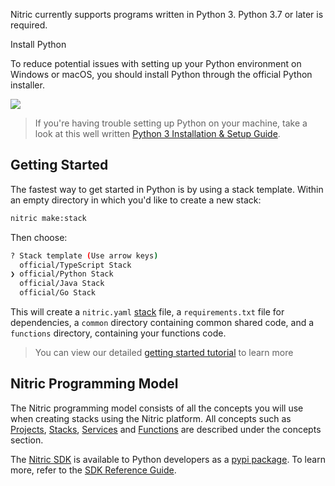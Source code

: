 <Box display="flex">
  <Box width={'75%'}>
    <p>
      Nitric currently supports programs written in Python 3. Python 3.7 or
      later is required.
    </p>
    <Box textAlign="center" mb={4}>
      <LinkButton
        variant="contained"
        href="https://www.python.org/downloads/"
        target="_blank"
      >
        Install Python
      </LinkButton>
    </Box>
    <p>
      To reduce potential issues with setting up your Python environment on
      Windows or macOS, you should install Python through the official Python
      installer.
    </p>
  </Box>
  <Box width={'25%'} mt={-8}>
    <img src="../assets/logos/python.svg" height={150} />
  </Box>
</Box>

> If you're having trouble setting up Python on your machine, take a look at this well written <a href="https://realpython.com/installing-python/">Python 3 Installation & Setup Guide</a>.

## Getting Started

The fastest way to get started in Python is by using a stack template. Within an empty directory in which you'd like to create a new stack:

```bash
nitric make:stack
```

Then choose:

```bash
? Stack template (Use arrow keys)
  official/TypeScript Stack
❯ official/Python Stack
  official/Java Stack
  official/Go Stack
```

This will create a `nitric.yaml` [stack](/docs/intro/concepts/stack) file, a `requirements.txt` file for dependencies, a `common` directory containing common shared code, and a `functions` directory, containing your functions code.

> You can view our detailed [getting started tutorial](/docs/getting-started/multi-cloud) to learn more

## Nitric Programming Model

The Nitric programming model consists of all the concepts you will use when creating stacks using the Nitric platform.
All concepts such as [Projects](/docs/intro/concepts/projects), [Stacks](/docs/intro/concepts/stack), [Services](/docs/intro/concepts/services) and [Functions](/docs/intro/concepts/functions) are described under the concepts section.

The <a href="https://github.com/nitrictech/python-sdk" target="_blank">Nitric SDK</a> is available to Python developers as a <a href="https://pypi.org/project/nitric/" target="_blank">pypi package</a>. To learn more, refer to the [SDK Reference Guide](/docs/reference/sdks).
